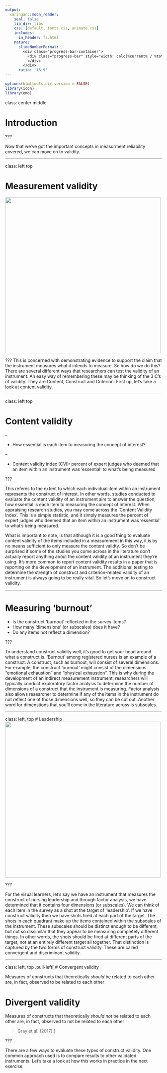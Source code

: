 ```yaml
---
output:
  xaringan::moon_reader:
    seal: false
    lib_dir: libs
    css: [default, fonts.css, animate.css]
    includes:
      in_header: fa.html
    nature:
      slideNumberFormat: |
        <div class="progress-bar-container">
          <div class="progress-bar" style="width: calc(%current% / %total% * 100%);">
          </div>
        </div>
      ratio: '16:9'
---
```


```r
options(htmltools.dir.version = FALSE)
library(icon)
library(emo)
```

class: center middle

# Introduction


???

Now that we've got the important concepts in measurment reliability covered, we can move on to validity.

---

class: left top

# Measurement validity

<img src="validity.png" height="500px" width="auto">

???
This is concerned with demonstrating evidence to support the claim that the instrument measures what it intends to measure. So how do we do this? There are several different ways that researchers can test the validity of an instrument. An easy way of remembering these may be thinking of the 3 C's of validity. They are Content, Construct and Criterion. First up, let's take a look at content validity.

---

class: left top

# Content validity

--

- How essential is each item to measuring the concept of interest?

--

- Content validity index (CVI): percent of expert judges who deemed that an item within an instrument was 'essential' to what's being measured



???

This referes to the extent to which each individual item within an instrument represents the construct of interest. In other words, studies conducted to evaluate the content validity of an instrument aim to answer the question, how essential is each item to measuring the concept of interest. When appraising research studies, you may come across the 'Content Validity Index'. This is a simple statistic, and it simply measures the percent of expert judges who deemed that an item within an instrument was 'essential' to what's being measured. 

What is important to note, is that although it is a good thing to evaluate content validity of the items included in a measurement in this way, it is by no means sufficient to only measure the content validty. So don't be surprised if some of the studies you come across in the literature don't actually report anything about the content validity of an instrument they're using. It's more common to report content validity results in a paper that is reporting on the development of an instrument. The additional testing to determine the strength of construct and criterion-related validity of an instrument is always going to be really vital. So let's move on to construct validity.


---

# Measuring 'burnout'

- Is the construct 'burnout' reflected in the survey items?
- How many 'dimensions' (or subscales) does it have?
- Do any items not reflect a dimension?

???

To understand construct validity well, it's good to get your head around what a construct is. 'Burnout' among registered nurses is an example of a construct. A construct, such as burnout, will consist of several dimensions. For example, the construct 'burnout' might consist of the dimensions "emotional exhaustion" and "physical exhaustion". This is why during the development of an indirect measurement instrument, researchers will typically conduct exploratory factor analysis to determine the number of dimensions of a construct that the instrument is measuring. Factor analysis also allows researcher to determine if any of the items in the instrument do not reflect one of those dimensions well, so they can be cut out. Another word for dimenstions that you'll come in the literature across is subscales. 

---

class: left, top
# Leadership
<img src="bullseye.png" height="500px">

???

For the visual learners, let's say we have an instrument that measures the construct of nursing leadership and through factor analysis, we have determined that it contains four dimensions (or subscales). We can think of each item in the survey as a shot at the target of 'leadership'. If we have construct validity then we have shots fired at each part of the target. The shots in each quadrant make up the items contained within the subscales of the instrument. These subscales should be distinct enough to be different, but not so dissimilar that they appear to be measuring completely different things. In other words, the shots should be fired at different parts of the target, not at an entirely different target all together. That distinction is captured by the two forms of construct validity. These are called convergent and discriminant validity. 


---

class: left, top
.pull-left[
# Convergent validity

Measures of constructs that theoretically *should* be related to each other are, in fact, observed to be related to each other

# Divergent validity

Measures of constructs that theoretically *should not* be related to each other are, in fact, observed to not be related to each other 

>Gray et al. (2017)
]

???

There are a few ways to evaluate these types of construct validity. One common approach used is to compare results to other validated instruments. Let's take a look at how this works in practice in the next exercise.


